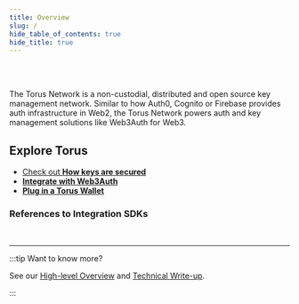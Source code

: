 ```yaml
---
title: Overview
slug: /
hide_table_of_contents: true
hide_title: true
---
```



<Web3AuthOverview />

<br />

<Web3AuthCards />

<br />

The Torus Network is a non-custodial, distributed and open source key management network. Similar to how Auth0, Cognito or Firebase
provides auth infrastructure in Web2, the Torus Network powers auth and key management solutions like Web3Auth for Web3.

## Explore Torus

- [Check out **How keys are secured**](/key-infrastructure/overview)
- [**Integrate with Web3Auth**](https://docs.web3auth.io)
- [**Plug in a Torus Wallet**](/wallet/get-started)

### References to Integration SDKs

<ProductSuiteGetStartedCards />

<br />

---

:::tip Want to know more?

See our
[High-level Overview](https://medium.com/toruslabs/what-distributed-key-generation-is-866adc79620)
and [Technical Write-up](key-infrastructure/technical-architecture).

:::

